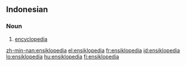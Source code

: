 ==Indonesian==

===Noun===
{{infl|id|noun}}

# [[encyclopedia]]

[[zh-min-nan:ensiklopedia]]
[[el:ensiklopedia]]
[[fr:ensiklopedia]]
[[id:ensiklopedia]]
[[lo:ensiklopedia]]
[[hu:ensiklopedia]]
[[fi:ensiklopedia]]